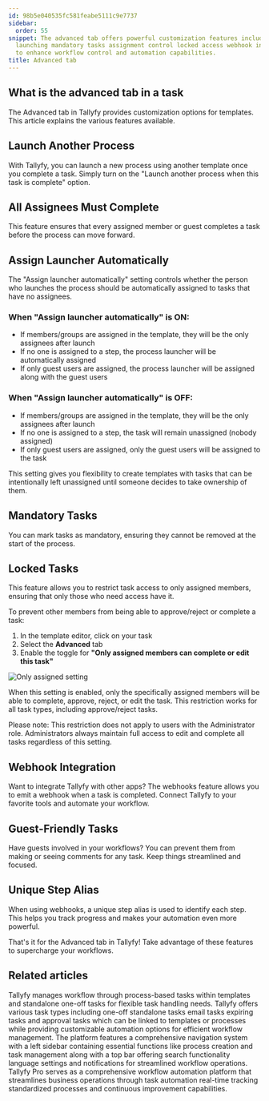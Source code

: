 ```yaml
---
id: 98b5e040535fc581feabe5111c9e7737
sidebar:
  order: 55
snippet: The advanced tab offers powerful customization features including process
  launching mandatory tasks assignment control locked access webhook integration and guest restrictions
  to enhance workflow control and automation capabilities.
title: Advanced tab
---
```


## What is the advanced tab in a task

The Advanced tab in Tallyfy provides customization options for templates. This article explains the various features available.

## Launch Another Process

With Tallyfy, you can launch a new process using another template once you complete a task. Simply turn on the "Launch another process when this task is complete" option.

## All Assignees Must Complete

This feature ensures that every assigned member or guest completes a task before the process can move forward.

## Assign Launcher Automatically

The "Assign launcher automatically" setting controls whether the person who launches the process should be automatically assigned to tasks that have no assignees.

### When "Assign launcher automatically" is ON:

- If members/groups are assigned in the template, they will be the only assignees after launch
- If no one is assigned to a step, the process launcher will be automatically assigned
- If only guest users are assigned, the process launcher will be assigned along with the guest users

### When "Assign launcher automatically" is OFF:

- If members/groups are assigned in the template, they will be the only assignees after launch
- If no one is assigned to a step, the task will remain unassigned (nobody assigned)
- If only guest users are assigned, only the guest users will be assigned to the task

This setting gives you flexibility to create templates with tasks that can be intentionally left unassigned until someone decides to take ownership of them.

## Mandatory Tasks

You can mark tasks as mandatory, ensuring they cannot be removed at the start of the process.

## Locked Tasks

This feature allows you to restrict task access to only assigned members, ensuring that only those who need access have it.

To prevent other members from being able to approve/reject or complete a task:

1. In the template editor, click on your task
2. Select the **Advanced** tab
3. Enable the toggle for **"Only assigned members can complete or edit this task"**

![Only assigned setting](https://screenshots.tallyfy.com/tallyfy%2Fpro%2Fdesktop-light-only-assigned-can-complete.png)

When this setting is enabled, only the specifically assigned members will be able to complete, approve, reject, or edit the task. This restriction works for all task types, including approve/reject tasks.

Please note: This restriction does not apply to users with the Administrator role. Administrators always maintain full access to edit and complete all tasks regardless of this setting.

## Webhook Integration

Want to integrate Tallyfy with other apps? The webhooks feature allows you to emit a webhook when a task is completed. Connect Tallyfy to your favorite tools and automate your workflow.

## Guest-Friendly Tasks

Have guests involved in your workflows? You can prevent them from making or seeing comments for any task. Keep things streamlined and focused.

## Unique Step Alias

When using webhooks, a unique step alias is used to identify each step. This helps you track progress and makes your automation even more powerful.

That's it for the Advanced tab in Tallyfy! Take advantage of these features to supercharge your workflows.


## Related articles
<CardGrid>
<LinkTitleCard header="<b>Tracking And Tasks > More about tasks</b>" href="/products/pro/tracking-and-tasks/tasks/" > Tallyfy manages workflow through process-based tasks within templates and standalone one-off tasks for flexible task handling needs. </LinkTitleCard>
<LinkTitleCard header="<b>Tasks > Step types</b>" href="/products/pro/tracking-and-tasks/tasks/what-types-of-tasks-can-i-create-with-tallyfy/" > Tallyfy offers various task types including one-off standalone tasks email tasks expiring tasks and approval tasks which can be linked to templates or processes while providing customizable automation options for efficient workflow management. </LinkTitleCard>
<LinkTitleCard header="<b>Tutorials > Navigate Tallyfy</b>" href="/products/pro/tutorials/navigate-tallyfy/" > The platform features a comprehensive navigation system with a left sidebar containing essential functions like process creation and task management along with a top bar offering search functionality language settings and notifications for streamlined workflow operations. </LinkTitleCard>
<LinkTitleCard header="<b>Introduction</b>" href="/products/pro/" > Tallyfy Pro serves as a comprehensive workflow automation platform that streamlines business operations through task automation real-time tracking standardized processes and continuous improvement capabilities. </LinkTitleCard>
</CardGrid>